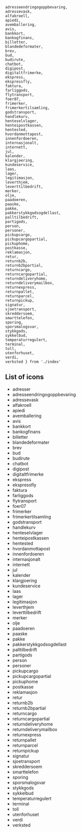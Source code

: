     adresseendringogoppbevaring,
    adressevask,
    alfakroell,
    apiedi,
    avemballering,
    avis,
    bankkort,
    bankogfinans,
    billetter,
    blandedeformater,
    brev,
    bud,
    budirute,
    chatbot,
    digipost,
    digitaltfrimerke,
    ekspress,
    ekspressfly,
    faktura,
    farliggods,
    flytransport,
    foer07,
    frimerker,
    frimerkertilsamling,
    godstransport,
    handlekurv,
    henteselvlager,
    henteipostkassen,
    hentested,
    hvordanmottapost,
    innenfordoeren,
    internasjonalt,
    internett,
    jul,
    kalender,
    klargjoering,
    kundeservice,
    laas,
    lager,
    legitimasjon,
    leverthjem,
    leverttilbedrift,
    merker,
    olje,
    paadoeren,
    paaske,
    pakke,
    pakkerstykkgodsogdellast,
    palltilbedrift,
    partigods,
    person,
    personer,
    pickupcargo,
    pickupcargopartial,
    pickuphome,
    postkasse,
    reklamasjon,
    retur,
    returnb2b,
    returnb2bpartial,
    returncargo,
    returncargopartial,
    returndeliveryhome,
    returndeliverymailbox,
    returnexpress,
    returnpallet,
    returnparcel,
    returnpickup,
    signatur,
    sjoetransport,
    skreddersoem,
    smarttelefon,
    sporing,
    sporsmalogsvar,
    stykkgods,
    sykkelbud,
    temperaturregulert,
    terminal,
    toll,
    utenforhuset,
    verdi,
    verksted } from './index'

## List of icons

- <Icon icon={adresser} size='medium' title='adresser' />adresser
- <Icon icon={adresseendringogoppbevaring} size='medium' title='adresseendringogoppbevaring' /> adresseendringogoppbevaring
- <Icon icon={adressevask} size='medium' title='adressevask' /> adressevask
- <Icon icon={alfakroell} size='medium' title='alfakroell' /> alfakroell
- <Icon icon={apiedi} size='medium' title='apiedi' /> apiedi
- <Icon icon={avemballering} size='medium' title='avemballering' /> avemballering
- <Icon icon={avis} size='medium' title='avis' /> avis
- <Icon icon={bankkort} size='medium' title='bankkort' /> bankkort
- <Icon icon={bankogfinans} size='medium' title='bankogfinans' /> bankogfinans
- <Icon icon={billetter} size='medium' title='billetter' /> billetter
- <Icon icon={blandedeformater} size='medium' title='blandedeformater' /> blandedeformater
- <Icon icon={brev} size='medium' title='brev' /> brev
- <Icon icon={bud} size='medium' title='bud' /> bud
- <Icon icon={budirute} size='medium' title='budirute' /> budirute
- <Icon icon={chatbot} size='medium' title='chatbot' /> chatbot
- <Icon icon={digipost} size='medium' title='digipost' /> digipost
- <Icon icon={digitaltfrimerke} size='medium' title='digitaltfrimerke' /> digitaltfrimerke
- <Icon icon={ekspress} size='medium' title='ekspress' /> ekspress
- <Icon icon={ekspressfly} size='medium' title='ekspressfly' /> ekspressfly
- <Icon icon={faktura} size='medium' title='faktura' /> faktura
- <Icon icon={farliggods} size='medium' title='farliggods' /> farliggods
- <Icon icon={flytransport} size='medium' title='flytransport' /> flytransport
- <Icon icon={foer07} size='medium' title='foer07' /> foer07
- <Icon icon={frimerker} size='medium' title='frimerker' /> frimerker
- <Icon icon={frimerkertilsamling} size='medium' title='frimerkertilsamling' /> frimerkertilsamling
- <Icon icon={godstransport} size='medium' title='godstransport' /> godstransport
- <Icon icon={handlekurv} size='medium' title='handlekurv' /> handlekurv
- <Icon icon={henteselvlager} size='medium' title='henteselvlager' /> henteselvlager
- <Icon icon={henteipostkassen} size='medium' title='henteipostkassen' /> henteipostkassen
- <Icon icon={hentested} size='medium' title='hentested' /> hentested
- <Icon icon={hvordanmottapost} size='medium' title='hvordanmottapost' /> hvordanmottapost
- <Icon icon={innenfordoeren} size='medium' title='innenfordoeren' /> innenfordoeren
- <Icon icon={internasjonalt} size='medium' title='internasjonalt' /> internasjonalt
- <Icon icon={internett} size='medium' title='internett' /> internett
- <Icon icon={jul} size='medium' title='jul' /> jul
- <Icon icon={kalender} size='medium' title='kalender' /> kalender
- <Icon icon={klargjoering} size='medium' title='klargjoering' /> klargjoering
- <Icon icon={kundeservice} size='medium' title='kundeservice' /> kundeservice
- <Icon icon={laas} size='medium' title='laas' /> laas
- <Icon icon={lager} size='medium' title='lager' /> lager
- <Icon icon={legitimasjon} size='medium' title='legitimasjon' /> legitimasjon
- <Icon icon={leverthjem} size='medium' title='leverthjem' /> leverthjem
- <Icon icon={leverttilbedrift} size='medium' title='leverttilbedrift' /> leverttilbedrift
- <Icon icon={merker} size='medium' title='merker' /> merker
- <Icon icon={olje} size='medium' title='olje' /> olje
- <Icon icon={paadoeren} size='medium' title='paadoeren' /> paadoeren
- <Icon icon={paaske} size='medium' title='paaske' /> paaske
- <Icon icon={pakke} size='medium' title='pakke' /> pakke
- <Icon icon={pakkerstykkgodsogdellast} size='medium' title='pakkerstykkgodsogdellast' /> pakkerstykkgodsogdellast
- <Icon icon={palltilbedrift} size='medium' title='palltilbedrift' /> palltilbedrift
- <Icon icon={partigods} size='medium' title='partigods' /> partigods
- <Icon icon={person} size='medium' title='person' /> person
- <Icon icon={personer} size='medium' title='personer' /> personer
- <Icon icon={pickupcargo} size='medium' title='pickupcargo' /> pickupcargo
- <Icon icon={pickupcargopartial} size='medium' title='pickupcargopartial' /> pickupcargopartial
- <Icon icon={pickuphome} size='medium' title='pickuphome' /> pickuphome
- <Icon icon={postkasse} size='medium' title='postkasse' /> postkasse
- <Icon icon={reklamasjon} size='medium' title='reklamasjon' /> reklamasjon
- <Icon icon={retur} size='medium' title='retur' /> retur
- <Icon icon={returnb2b} size='medium' title='returnb2b' /> returnb2b
- <Icon icon={returnb2bpartial} size='medium' title='returnb2bpartial' /> returnb2bpartial
- <Icon icon={returncargo} size='medium' title='returncargo' /> returncargo
- <Icon icon={returncargopartial} size='medium' title='returncargopartial' /> returncargopartial
- <Icon icon={returndeliveryhome} size='medium' title='returndeliveryhome' /> returndeliveryhome
- <Icon icon={returndeliverymailbox} size='medium' title='returndeliverymailbox' /> returndeliverymailbox
- <Icon icon={returnexpress} size='medium' title='returnexpress' /> returnexpress
- <Icon icon={returnpallet} size='medium' title='returnpallet' /> returnpallet
- <Icon icon={returnparcel} size='medium' title='returnparcel' /> returnparcel
- <Icon icon={returnpickup} size='medium' title='returnpickup' /> returnpickup
- <Icon icon={signatur} size='medium' title='signatur' /> signatur
- <Icon icon={sjoetransport} size='medium' title='sjoetransport' /> sjoetransport
- <Icon icon={skreddersoem} size='medium' title='skreddersoem' /> skreddersoem
- <Icon icon={smarttelefon} size='medium' title='smarttelefon' /> smarttelefon
- <Icon icon={sporing} size='medium' title='sporing' /> sporing
- <Icon icon={sporsmalogsvar} size='medium' title='sporsmalogsvar' /> sporsmalogsvar
- <Icon icon={stykkgods} size='medium' title='stykkgods' /> stykkgods
- <Icon icon={sykkelbud} size='medium' title='sykkelbud' /> sykkelbud
- <Icon icon={temperaturregulert} size='medium' title='temperaturregulert' /> temperaturregulert
- <Icon icon={terminal} size='medium' title='terminal' /> terminal
- <Icon icon={toll} size='medium' title='toll' /> toll
- <Icon icon={utenforhuset} size='medium' title='utenforhuset' /> utenforhuset
- <Icon icon={verdi} size='medium' title='verdi' /> verdi
- <Icon icon={verksted} size='medium' title='verksted' /> verksted

